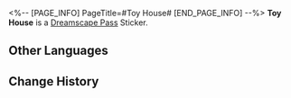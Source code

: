 <%-- [PAGE_INFO]
PageTitle=#Toy House#
[END_PAGE_INFO] --%>
{{Stub|Location information}}
{{Item Infobox
|id          = 223351
|image       = Dreamscape Pass Sticker Toy House.png
|type        = Dreamscape Pass Sticker
|type2       = A Certain Someone's Past Stickers
|invCategory = 
|rarity      = 4
|effect      = 
|description = Digital stickers that can be used to decorate the pages of the Dreamtour Handbook. They come in many different styles.
|source1     = [[Discover the comforting toy room in the Dreamscape]]
}}
{{Description|Tread cautiously. Don't crush a single grain of dreams.}}
'''Toy House''' is a [[Dreamscape Pass]] Sticker.

==Other Languages==
{{Other Languages
|en   = Toy House
|zhs  = 玩具屋
|zht  = 玩具屋
|ja   = おもちゃ屋
|ko   = 장난감 집
|es   = Casa de juguete
|fr   = Maison miniature
|ru   = Игрушечный домик
|th   = ห้องของเล่น
|vi   = Phòng Đồ Chơi
|de   = Spielzeughaus
|id   = Rumah Mainan
|pt   = Casa de Brinquedos
}}

==Change History==
{{Change History|2.0}}